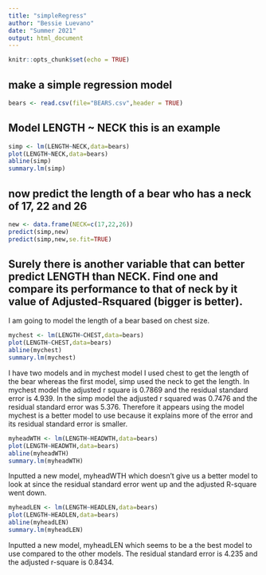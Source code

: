 ```yaml
---
title: "simpleRegress"
author: "Bessie Luevano"
date: "Summer 2021"
output: html_document
---
```


```r
knitr::opts_chunk$set(echo = TRUE)
```

## make a simple regression model

```r
bears <- read.csv(file="BEARS.csv",header = TRUE)
```

## Model LENGTH ~ NECK  this is an example  

```r
simp <- lm(LENGTH~NECK,data=bears)
plot(LENGTH~NECK,data=bears)
abline(simp)
summary.lm(simp)
```

## now predict the length of a bear who has a neck of 17, 22 and 26


```r
new <- data.frame(NECK=c(17,22,26))
predict(simp,new)
predict(simp,new,se.fit=TRUE)
```
## Surely there is another variable that can better predict LENGTH than NECK. Find one and compare its performance to that of neck by it value of Adjusted-Rsquared (bigger is better).

I am going to model the length of a bear based on chest size.

```r
mychest <- lm(LENGTH~CHEST,data=bears)
plot(LENGTH~CHEST,data=bears)
abline(mychest)
summary.lm(mychest)
```

I have two models and in mychest model I used chest to get the length of the bear whereas the first model, simp used the neck to get the length. In mychest model the adjusted r square is 0.7869 and the residual standard error is 4.939. In the simp model the adjusted r squared was 0.7476 and the residual standard error was 5.376. Therefore it appears using the model mychest is a better model to use because it explains more of the error and its residual standard error is smaller. 

```r
myheadWTH <- lm(LENGTH~HEADWTH,data=bears)
plot(LENGTH~HEADWTH,data=bears)
abline(myheadWTH)
summary.lm(myheadWTH)
```

Inputted a new model, myheadWTH which doesn't give us a better model to look at since the residual standard error went up and the adjusted R-square went down. 

```r
myheadLEN <- lm(LENGTH~HEADLEN,data=bears)
plot(LENGTH~HEADLEN,data=bears)
abline(myheadLEN)
summary.lm(myheadLEN)
```

Inputted a new model, myheadLEN which seems to be a the best model to use compared to the other models. The residual standard error is 4.235 and the adjusted r-square is 0.8434.
